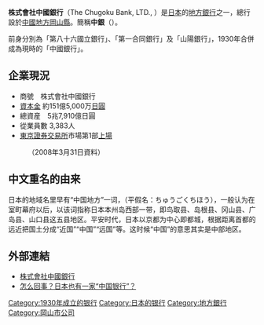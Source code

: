 {{about|日本的一家银行|其他名称相近的条目|中国银行 (消歧义)}}
{{Bank Financial Information
| name                          = 中国銀行
| else_name                     = 
株式会社 中国銀行
| image                         = [[File:Chugoku_Bank.jpg|350px]]
| full_name                     = 
| abbreviated_name              = 
中国银行
| slogan                        = 
| market_information            =  {{TYO|8382}}
| isin_code                     =   JP3521000004
| swift_code                    = CHGKJPJZ
| iban_code                     =
| WKN_Number                    = 886635
| finance_code_list             = 日本的銀行列表
| finance_code                  = 0168
| open_date                     = 1930年12月21日
| closing_date                  =
| zip_code                      = 700-8628
| location                      = {{JPN}}[[岡山縣|岡山縣]][[岡山市|岡山市]][[北區_(岡山市)|北區]]丸之內一丁目15番20號
| key_people                    = 
| capital                       = 151.49億日圓
| revenue                       = 
| major_shareholder             = 
| homepage                      = {{url|www.chugin.co.jp}}
| footnotes                     =
| width                         = 
|logo_padding=Chūgoku Bank Logo.svg|logo=[[File:Chūgoku_Bank_Logo.svg|250px]]}}
{{japanese|j=株式会社中国銀行|kana=かぶしきがいしゃ ちゅうごくぎんこう|rm=Kabushikigaisha Chūgokuginkō}}
'''株式會社中國銀行'''（The Chugoku Bank, LTD., {{tyo|8382}}）是[[日本|日本]]的[[地方銀行_(日本)|地方銀行]]之一，總行設於[[中國地方|中國地方]][[岡山縣|岡山縣]]。簡稱'''中銀'''（{{lang|ja|ちゅうぎん}}）。

前身分別為「第八十六國立銀行」、「第一合同銀行」及「山陽銀行」，1930年合併成為現時的「中國銀行」。

==企業現況== 
*商號　株式會社中國銀行
*[[資本金|資本金]] 約151億5,000万[[日圓|日圓]]
*總資産　5兆7,910億日圓
*從業員數 3,383人
*[[東京證券交易所|東京證券交易所]]市場第1部[[上場|上場]]
:（2008年3月31日資料）

==中文重名的由来== 
日本的地域名里早有“中国地方”一词，（平假名：ちゅうごくちほう），一般认为在室町幕府以后，以该词指称日本本州岛西部一带，即鸟取县、岛根县、冈山县、广岛县、山口县这五县地区。平安时代，日本以京都为中心即都城，根据距离首都的远近把国土分成“近国”“中国”“远国”等。这时候“中国”的意思其实是中部地区。

==外部連結==
*[http://www.chugin.co.jp/ 株式會社中國銀行]{{Wayback|url=http://www.chugin.co.jp/ |date=20070111212824 }} {{ja}}
*[http://finance.sina.com.cn/money/bank/bank_hydt/2018-04-12/doc-ifyzeyqa9218297.shtml 怎么回事？日本也有一家“中国银行”？]

{{地方银行}}
{{Authority control}}
[[Category:1930年成立的银行|Category:1930年成立的银行]]
[[Category:日本的银行|Category:日本的银行]]
[[Category:地方銀行|Category:地方銀行]]
[[Category:岡山市公司|Category:岡山市公司]]